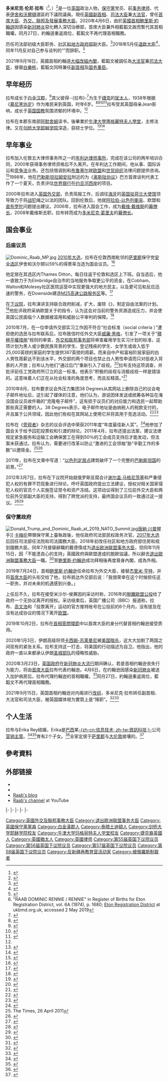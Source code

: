 {{noteTA
|G1=PoliticiansUK
|G2=UK Places
|T=zh-cn:多米尼克·拉布;zh-hk:藍韜文;zh-tw:多米尼克·拉布
|1=zh-cn:多米尼克·拉布;zh-hk:藍韜文;zh-tw:多米尼克·拉布
|2=zh-cn:多米尼克·伦尼·拉布;zh-hk:藍韜文;zh-tw:多米尼克·蘭尼·拉布
|3=zh-cn:退出欧洲联盟;zh-hk:脫離歐盟;zh-tw:脫離歐洲聯盟;
|4=zh-cn:退欧;zh-hk:脫歐;zh-tw:脫歐;
|5=zh-hans:戴维·卡梅伦;zh-tw:大衛·卡麥隆;zh-hk:甘民樂;
|6=zh-hans:卡梅伦;zh-tw:卡麥隆;zh-hk:甘民樂;
|7=拉布=>zh-hk:藍韜文;
|8=zh-hans:外交、联邦和发展事务; zh-tw:外交、國協及發展事務; zh-hk:外交、聯邦及發展事務;
|9=zh-hans:联邦;zh-tw:國協;zh-hk:聯邦;
|10=zh-cn:乔治;zh-tw:喬治;zh-hk:佐治;
|11=zh-hans:拉布;zh-hk:藍韜文;zh-tw:拉布
|12=zh-cn:退出欧洲联盟;zh-hk:脫離歐盟;zh-tw:脫離歐洲聯盟;
|13=zh-hk:李達德; zh-hans:戴维·利丁顿; zh-tw:大衛·李登頓; 
|14=zh-hans:罗里;zh-tw:羅利;zh-hk:施達偉;
|15=zh-cn:西蒙·休斯;zh-tw:西門·休斯;zh-hk:施蒙·曉治;
|16=zh-cn:萨吉德·贾伟德;zh-hk:賈偉德;
}}
{{Infobox officeholder
|name             = 多米尼克·拉布<small> [[非常尊敬的|閣下]]<br/>The Rt Hon. Dominic Raab {{Post-nominals|country=GBR|MP}}
|image            = Official portrait of Rt Hon Dominic Raab MP crop 2.jpg
|office           = {{UK}}[[英国副首相|副首相]]
|primeminister    = [[鲍里斯·约翰逊|鲍里斯·约翰逊]]
|term_start       = 2021年9月15日
|term_end         = 
|predecessor      = [[尼克·克萊格|尼克·克萊格]]（2015年）
|successor        =  
|office1          = [[司法大臣_(英國)|司法大臣]]<br/>[[大法官_(英國)|大不列顛大法官]]
|primeminister1   = [[鲍里斯·约翰逊|鲍里斯·约翰逊]]
|term_start1      = 2021年9月15日
|term_end1        = 
|predecessor1     = [[羅伯特·巴克蘭|羅伯特·巴克蘭]]
|successor1       =  
|office2          = [[首席大臣|首席大臣]]<br>[[外交、聯邦及發展事務大臣|外交、聯邦及發展事務大臣]]<br><small>外交及聯邦事務（2019-20年）</small>
|primeminister2   = [[鲍里斯·约翰逊|鲍里斯·约翰逊]]
|term_start2      = 2019年7月24日
|term_end2        = 2021年9月15日
|predecessor2     = [[达米安·格林|达米安·格林]]（首席大臣，2017年）<br>[[杰里米·亨特|杰里米·亨特]]（外交大臣）
|successor2       =  [[伊丽莎白·特拉斯|伊丽莎白·特拉斯]]（外交大臣）
|office3          = [[退出欧洲联盟事务大臣|退出欧洲联盟事务大臣]]
|primeminister3   = [[特蕾莎·梅|特蕾莎·梅]]
|term_start3      = 2018年7月9日
|term_end3        = 2018年11月15日
|predecessor3     = [[戴维·戴维斯_(英国政治人物)|戴维·戴维斯]]
|successor3       = [[史提芬·巴克萊|史提芬·巴克萊]]
| office4         = {{le|社区和地方政府部|Department for Communities and Local Government}}住房和规划副大臣
| primeminister4  = [[特蕾莎·梅|特蕾莎·梅]]
|1blankname4      = 大臣
|1namedata4       = [[萨吉德·贾伟德|萨吉德·贾伟德]]{{to}}[[詹姆斯·布鲁克肖尔|詹姆斯·布鲁克肖尔]]
| predecessor4    = [[阿洛克·夏尔马|阿洛克·夏尔马]]
| term_start4     = 2018年1月9日
| term_end4       = 2018年7月9日
| successor4      = [[基特·馬特豪斯|基特·馬特豪斯]]
|office5          = [[英国司法部|司法部]]法院和司法副大臣
|primeminister5   = [[特蕾莎·梅|特蕾莎·梅]]
| 1blankname5     = 大臣
| 1namedata5      = [[大衛·利汀頓|大衛·利汀頓]]
|predecessor5     = [[奥利弗·赫德|奥利弗·赫德]]
|term_start5      = 2017年6月12日
|term_end5        = 2018年1月9日
|successor5       = [[羅利·斯圖爾特|羅利·斯圖爾特]]
| office6         = [[英国司法部|司法部]]民权政务次官
|primeminister6   = [[戴维·卡梅伦|戴维·卡梅伦]]
|1blankname6      = 大臣
|1namedata6       = [[迈克尔·戈夫|迈克尔·戈夫]]
| predecessor6    = [[西蒙·休斯|西蒙·休斯]]（{{small|为副大臣}}）
| successor6      =[[菲利普·李|菲利普·李]] 
| term_start6     = 2015年5月12日
| term_end6       =2016年7月16日
|office7          = [[英国下议院|英国下议院]]<br>[[伊舍和沃爾頓_(英國國會選區)|伊舍和沃爾頓選區]]议员
|term_start7      = 2010年5月6日
|term_end7        = 
|predecessor7     = {{le|伊恩·泰勒|Ian Taylor (British politician)}}
|successor7       = 
|majority7        = 28,616 (50.2%) 
|birth_name       = 多米尼克·雷尼·拉布
|birth_date       = {{birth date and age|1974|2|25}}
|birth_place      = {{ENG}}[[白金汉郡|白金汉郡]][[伊頓|伊頓]]
|death_date       = 
|death_place      = 
|spouse           = 埃莉卡·芮伊（Erika Rey）
|children         = 2名
|party            = [[保守党_(英国)|保守党]]
|alma_mater       = [[牛津大學瑪格麗特夫人學堂|牛津大學瑪格麗特夫人學堂]]<br>[[剑桥大学耶稣学院|剑桥大学耶稣学院]]
|signature        = Dominic Raab Signature.png
|website          = {{url|dominicraab.com|Official website}}
}}
'''多米尼克·伦尼·拉布'''（{{lang-en|Dominic Rennie Raab}}<ref>{{London Gazette |issue=59418 |date=2010-05-13 |startpage=8745}}</ref>，{{bd|1974年|2月25日}}）<ref>{{cite news |url=http://news.bbc.co.uk/democracylive/hi/representatives/profiles/83496.stm |title=Dominic Raab MP |publisher=BBC |work=BBC Democracy Live |accessdate=2010-07-25 |archive-date=2016-09-14 |archive-url=https://web.archive.org/web/20160914180905/http://news.bbc.co.uk/democracylive/hi/representatives/profiles/83496.stm |dead-url=no }}</ref>是一位[[英国|英国]]政治人物，[[保守黨_(英國)|保守黨]]党员、前[[事务律师|事务律师]]、代表[[伊舍和沃爾頓_(英國國會選區)|伊舍和沃爾頓]]選區的下議院議員。現任[[英國副首相|英國副首相]]、[[司法大臣_(英國)|司法大臣]]兼[[大法官_(英國)|大法官]]，曾任[[首席大臣|首席大臣]]、[[外交、聯邦及發展事務大臣|外交、聯邦及發展事務大臣]]。2020年4月6日，由於[[英國首相|英國首相]][[鮑里斯·約翰遜|鮑里斯·約翰遜]]因感染[[新冠肺炎|新冠肺炎]]惡化轉入深切治療部，首席大臣兼外相藍韜文故而暫代其首相職權。同月27日，約翰遜重返崗位，藍韜文不再代理首相職務。

历任司法部初级大臣职务、[[英国社区和地方政府部|社区和地方政府部]]副大臣。<ref name="Theresa-May-Reshuffle-2">{{cite news|url=https://www.theguardian.com/politics/2018/jan/09/mark-garnier-loses-ministerial-job-as-reshuffle-continues|work=[[The_Guardian|The Guardian]]|title=Theresa May promotes rising stars as reshuffle continues|accessdate=2018-01-14|archive-date=2019-05-31|archive-url=https://web.archive.org/web/20190531174138/https://www.theguardian.com/politics/2018/jan/09/mark-garnier-loses-ministerial-job-as-reshuffle-continues|dead-url=no}}</ref>2018年5月任[[退欧大臣|退欧大臣]]<ref>{{cite news|url=https://news.sky.com/story/raab-replaces-davis-as-pm-battles-brexit-crisis-11430890|title=PM replaces Davis with Raab as she battles Brexit crisis|date=2018-07-09|publisher=[[Sky_News|Sky News]]|access-date=2018-07-09|archive-date=2021-01-16|archive-url=https://web.archive.org/web/20210116214821/https://news.sky.com/story/raab-replaces-davis-as-pm-battles-brexit-crisis-11430890|dead-url=no}}</ref>，同年11月反对自己参与谈判的“{{Le|英国退出欧盟协定草案|Brexit withdrawal agreement}}”而辞职。<ref>{{cite web|title=Resignation letter|url=https://twitter.com/DominicRaab/status/1062992019449098241|date=|last=|first=|dead-url=no|website=|archive-url=https://web.archive.org/web/20210214032748/https://twitter.com/dominicraab/status/1062992019449098241|archive-date=2021-02-14|access-date=}}</ref>

2021年9月16日，英國首相約翰遜[[2021年英國內閣改組|大幅改組內閣]]，藍韜文被調任為[[大法官_(英國)|大法官]]兼[[司法大臣_(英國)|司法大臣]]，接替[[白樂彬|白樂彬]]，藍韜文同時兼任[[英国副首相|副首相]]及[[国务重臣|国务重臣]]。

== 早年经历 ==
拉布成长于[[白金汉郡|白金汉郡]]，<ref>"RAAB DOMINIC RENNIE / RENNIE" in Register of Births for Eton Registration District, vol. 6A (1974), p. 1680; [https://www.ukbmd.org.uk/reg/districts/eton.html Eton Registration District] {{Wayback|url=https://www.ukbmd.org.uk/reg/districts/eton.html |date=20200914170723 }} at ukbmd.org.uk, accessed 2 May 2019</ref>其父彼得·-{拉布}-<ref>{{cite web|title=Interview: will Dominic Raab become Britain’s next prime minister?|url=https://www.thetimes.co.uk/article/interview-will-dominic-raab-become-britains-next-prime-minister-7hf3bxcgg|accessdate=2019-06-17|date=2019-05-05|last=Shipman|first=Tim|publisher=|via=www.thetimes.co.uk|archive-date=2021-01-12|archive-url=https://web.archive.org/web/20210112043205/https://www.thetimes.co.uk/article/interview-will-dominic-raab-become-britains-next-prime-minister-7hf3bxcgg|dead-url=no}}</ref>为生于[[捷克斯洛伐克共和国|捷克]]的[[犹太人|犹太人]]，1938年根据《[[慕尼黑协定|慕尼黑协定]]》作为难民来到英国，时年6岁。<ref name="TimesIsraelJul2018">{{cite news|url=https://www.timesofisrael.com/dominic-raab-karate-kid-with-a-jewish-father-in-the-brexit-hotseat/|title=Dominic Raab: Karate kid, with a Jewish father, in the UK Brexit hotseat|author=Robin Millard|work=Times of Israel|date=2018-07-10|accessdate=2018-05-26|archive-date=2020-12-13|archive-url=https://web.archive.org/web/20201213095127/https://www.timesofisrael.com/dominic-raab-karate-kid-with-a-jewish-father-in-the-brexit-hotseat/|dead-url=no}}</ref><ref name="TimesFeb2">{{cite news|url=https://www.thetimes.co.uk/article/dominic-raab-one-kick-and-the-tory-karate-kid-bloodies-no-10-mqs9d29mh7n|work=[[The_Sunday_Times|The Sunday Times]]|date=2014-02-02|title=Dominic Raab: One kick and the Tory karate kid bloodies No 10|accessdate=2018-01-07|archive-date=2021-01-16|archive-url=https://web.archive.org/web/20210116070633/https://www.thetimes.co.uk/article/dominic-raab-one-kick-and-the-tory-karate-kid-bloodies-no-10-mqs9d29mh7n|dead-url=no}}</ref><ref>{{cite news|title=British PM contender Dominic Raab has Jewish father who fled the Nazis|url=https://www.jpost.com/Diaspora/British-PM-contender-Dominic-Raab-has-Jewish-father-who-fled-the-Nazis-590730|work=The Jerusalem Post|date=2019-05-28|accessdate=2019-07-29|archive-date=2020-12-23|archive-url=https://web.archive.org/web/20201223213130/https://www.jpost.com/Diaspora/British-PM-contender-Dominic-Raab-has-Jewish-father-who-fled-the-Nazis-590730|dead-url=no}}</ref><ref>{{cite news|title=Surrey MP who has Czech refugee father and Brazilian wife backs EU exit|url=https://www.getsurrey.co.uk/news/surrey-news/surrey-mp-who-czech-refugee-11424826|work=getsurrey.co.uk|date=2016-06-06|accessdate=2019-07-29|archive-date=2020-12-13|archive-url=https://web.archive.org/web/20201213095223/https://www.getsurrey.co.uk/news/surrey-news/surrey-mp-who-czech-refugee-11424826|dead-url=no}}</ref>拉布受其英国母亲Jean影响，成长于[[英国国教|英国国教]]氛围浓郁的环境中。<ref name="TimesIsraelJul2018" />

拉布在本郡东南部[[阿默舍姆|阿默舍姆]]{{le|查尔纳尔博士文法学校|Dr Challoner's Grammar School}}读书，後畢業於[[牛津大學瑪格麗特夫人學堂|牛津大學瑪格麗特夫人學堂]]，主修法律。又在[[剑桥大学耶稣学院|剑桥大学耶稣学院]]深造，获硕士学位。<ref>{{cite web|title=Dominic Raab MP - GOV.UK|url=https://www.gov.uk/government/people/dominic-raab|website=www.gov.uk|access-date=2018-01-07|archive-date=2020-02-20|archive-url=https://web.archive.org/web/20200220160905/https://www.gov.uk/government/people/dominic-raab|dead-url=no}}</ref><ref>{{cite web|title=Academic Prizes - LLM - Faculty of Law - University of Cambridge|url=http://www.llm.law.cam.ac.uk/about-the-cambridge-llm-programme/academic_prizes.html|website=www.llm.law.cam.ac.uk|access-date=2019-07-29|archive-date=2020-11-30|archive-url=https://web.archive.org/web/20201130193227/https://www.llm.law.cam.ac.uk/about-the-cambridge-llm-programme/academic_prizes.html|dead-url=no}}</ref>

== 早年事业 ==
拉布加入伦敦五大律师事务所之一的[[年利达律师事务所|年利达律师事所]]，完成在该公司的两年培训合同，2000年获得事务律师资格后不久离开。在年利达工作期间，他从事{{Le|计划融资|Project finance}}、国际诉讼和[[竞争法|竞争法]]业务。还包括借调到{{Le|全国公民自由委员会|Liberty (advocacy group)}}和[[布鲁塞尔|布鲁塞尔]]就[[欧盟|欧盟]]和[[世贸组织|世贸组织]]法律问题提供咨询。<ref>{{cite web|title=Dominic Raab MP|url=http://dominicraab.com/about-dom-raab/|accessdate=2019-03-09|date=|publisher=Dominicraab.com|archive-date=2016-02-15|archive-url=https://web.archive.org/web/20160215040343/http://dominicraab.com/about-dom-raab/|dead-url=yes}}</ref>1998年，他在[[巴勒斯坦|巴勒斯坦]][[拉姆安拉|拉姆安拉]]附近的{{le|比尔宰特大学|Birzeit University}}为《[[奥斯陆协议|奥斯陆协议]]》巴方首席谈判代表工作了一个夏天，负责评估[[世界银行|世界银行]]在[[约旦河西岸|约旦河西岸]]的项目。

2000年拉布进入[[英国外交部|英国外交部]]，负责简报工作，后调往[[海牙|海牙]]的[[英国驻外机构列表|英国驻荷兰大使馆]]领导致力于将[[战犯|战犯]]绳之以法的团队。回到伦敦后，他就[[阿拉伯-以色列衝突|阿拉伯-以色列衝突]]、欧盟和[[直布罗陀|直布罗陀]]问题提出建议。2006年，拉布进入国会工作，成为{{le|影子内政大臣|Shadow Home Secretary}}[[戴维·戴维斯_(英国政治人物)|戴维·戴维斯]]的[[参谋长|幕僚长]]，2008年戴维斯去职，拉布转而成为{{le|影子司法大臣|Shadow Secretary of State for Justice}}[[多米尼克·葛里夫|多米尼克·葛里夫]]的[[参谋长|幕僚长]]。

== 国会事业 ==
=== 后座议员 ===
[[File:Dominic_Raab_MP.jpg|thumb]]
[[2010年英国大选|2010年大选]]，拉布在伦敦西南毗邻的[[萨里郡|萨里郡]]保守党[[安全选区|安全选区]]伊舍和沃尔顿以59%的得票率当选为国会议员。<ref name="BBC-results">{{cite news|url=http://news.bbc.co.uk/1/shared/election2010/results/constituency/b69.stm|title=Esher & Walton|publisher=BBC|accessdate=2010-05-07|archive-date=2017-09-06|archive-url=https://web.archive.org/web/20170906042856/http://news.bbc.co.uk/1/shared/election2010/results/constituency/b69.stm|dead-url=no}}</ref>

他定居在其选区内Thames Ditton，每日往返于伦敦和选区上下班。自当选后，他一直致力于为Elmbridge自治市的当地服务争取更公平的资金，在Cobham、Walton和Molesey社区医院运营中实现更强大的地方民主，以及更可见和反应迅速的警务，在Downside建造[[英國M25高速公路|M25高速公路]][[公路服务区|服务区]]等。<ref>{{cite web|title=Dom in the media|url=http://www.dominicraab.com/dom_in_the_media.html|accessdate=2015-11-29|date=|publisher=Dominicraab.com|dead-url=yes|archive-url=https://web.archive.org/web/20151122060039/http://www.dominicraab.com/dom_in_the_media.html|archive-date=2015-11-22}}</ref>

在[[英国下议院|下议院]]，拉布演讲支持联合政府削减{{Le|预算赤字|Deficit spending}}，扩大{{Le|部属中学|Academy (English school)}}，废除《{{Le|2006年身份证法|Identity Cards Act 2006}}》，制定自由法案的计划。<ref>{{cite web|title=Hansard – Commons | Houses of Parliament – Archives (11th January 2012): Dominic Raab: Spoken material by date|url=https://publications.parliament.uk/pa/cm201011/cmhansrd/cmallfiles/mps/commons_hansard_5626_od.html|accessdate=2015-11-29|date=|publisher=Publications.parliament.uk|archive-date=2020-09-14|archive-url=https://web.archive.org/web/20200914170838/https://publications.parliament.uk/pa/cm201011/cmhansrd/cmallfiles/mps/commons_hansard_5626_od.html|dead-url=no}}</ref>他批评政府采纳欧盟关于{{Le|欧洲搜查令|European Investigation Order}}的指令，认为这会对当前的警务资源造成压力，并会使英国公民面临个人数据被滥用和威胁公平审判的保障。<ref>{{cite news|url=https://www.telegraph.co.uk/news/uknews/law-and-order/7909314/Britons-to-be-spied-on-by-foreign-police.html|location=London|work=The Daily Telegraph|first1=Tom|last1=Whitehead|first2=Andrew|last2=Porter|title=Britons to be spied on by foreign police|date=2010-07-26|accessdate=2019-07-29|archive-date=2021-01-25|archive-url=https://web.archive.org/web/20210125022539/http://www.telegraph.co.uk/news/uknews/law-and-order/7909314/Britons-to-be-spied-on-by-foreign-police.html|dead-url=no}}</ref>

2010年7月，在一位申请外交部实习工作因不符合“社会标准（social criteria ）”遭拒绝的选民与拉布联系后，拉布致信时任外交大臣[[威廉·黑格|威廉·黑格]]，引发了一项关于“[[積極平權措施|積極平權措施]]”规则的审查，[[外交及联邦事务部|外交和联邦事务部]]将审查雇用学生实习计划的标准，这项计划为黑人或少数民族背景的学生、登记残疾的学生、女学生或收入低于25,000英镑的家庭的学生提供367英镑的周薪。而来自中产和富裕阶层家庭的白人男性周薪达不到该水平，外交部的两个项目也禁止白人男性申请而只对低收入背景的人开放；拉布认为他们“通过后门”重新引入了歧视。<ref>{{cite news |url=http://www.dailymail.co.uk/news/article-1297421/Work-experience-FO-Not-middle-class-white-male.html?ITO=1490 |location=London |work=[[Daily_Mail|Daily Mail]] |first=Brendan |last=Carlin |title=Work experience at the Foreign Office? Not if you're a middle class white male |date=2010-07-25 |accessdate=2019-07-29 |archive-date=2020-05-29 |archive-url=https://web.archive.org/web/20200529011836/https://www.dailymail.co.uk/news/article-1297421/Work-experience-FO-Not-middle-class-white-male.html?ITO=1490 |dead-url=no }}</ref>拉布支持这项调查，并批评前任工党政府所订立的这一标准。他表示“积极的歧视与消极歧视一样是错误的。这意味着人们正在从社会标准的角度思考，而且反精英。”<ref>{{cite web |url=http://www.thisislocallondon.co.uk/news/8296985.MP_wins_review_of__discriminatory__Foreign_Office_policy/?ref=rss |title=MP wins review of "discriminatory" Foreign Office policy |publisher=Thisislocallondon.co.uk |date=2010-07-28 |accessdate=2015-11-29 |archive-date=2018-07-10 |archive-url=https://web.archive.org/web/20180710010412/http://www.thisislocallondon.co.uk/news/8296985.MP_wins_review_of__discriminatory__Foreign_Office_policy/?ref=rss |dead-url=no }}</ref>

2010年8月，拉布要求议会外压力集团38 Degrees从其网站上删除自己的议会电子邮件地址后，这引起了媒体的注意，他们认为，游说团体发送或统筹各种旨在淹没国会议员收件箱的“克隆电子邮件”，这有损于议员们的对应能力和选民一起帮助那些真正需要的人。38 Degrees表示，电子邮件地址是由纳税人的税款支付的，并且属于公共领域，因此他们有权在其网站上使用它并将其用于竞选活动。<ref>{{cite news |url=https://www.theguardian.com/technology/2010/aug/09/dominic-raab-conservatives-email-row |location=London |work=The Guardian |title=Conservative MP tried to remove email address from websites |first=Helen |last=Pidd |date=2010-08-09 |accessdate=2019-07-29 |archive-date=2020-12-13 |archive-url=https://web.archive.org/web/20201213095232/https://www.theguardian.com/technology/2010/aug/09/dominic-raab-conservatives-email-row |dead-url=no }}</ref><ref>{{cite web |url=http://domraab.blogspot.com/2010/08/lobby-group-politics.html |title=Lobby Group Politics | Dom Raab's Blog |publisher=Domraab.blogspot.com |date=2010-08-09 |accessdate=2015-11-29 |archive-date=2020-12-13 |archive-url=https://web.archive.org/web/20201213100740/http://domraab.blogspot.com/2010/08/lobby-group-politics.html |dead-url=no }}</ref>

拉布在《[[旁觀者|旁观者]]》杂志的议会评选中荣获2011年度“年度最佳新人奖”。<ref>{{cite web |author= |url=http://blogs.spectator.co.uk/coffeehouse/2011/11/the-spectator-parliamentarian-of-the-year-awards-winners/ |title=The Spectator Parliamentarian of the Year Awards winners – Spectator Blogs |publisher=Blogs.spectator.co.uk |date= |accessdate=2015-11-29 |archive-date=2015-04-07 |archive-url=https://web.archive.org/web/20150407224450/http://blogs.spectator.co.uk/coffeehouse/2011/11/the-spectator-parliamentarian-of-the-year-awards-winners/ |dead-url=no }}</ref>他参加了国会关于给予囚犯投票权和引渡的辩论。2011年4月，拉布还提出{{le|十分钟规则|Ten Minute Rule}}法案，建议法律规定紧急服务和运输工会确保罢工在得到50％的工会成员支持后才能发动，但法案未获通过。拉布认为，需要进行改革以防止“激进的工会领袖”胁“辛勤工作的多数”以邀赎金。<ref>The Times, 26 April 2011</ref><ref>{{cite web |url=https://publications.parliament.uk/pa/cm201011/cmhansrd/cm110426/debtext/110426-0002.htm#11042632000787 |title=House of Commons Hansard Debates for 26 Apr 2011 (pt 0002) |publisher=Publications.parliament.uk |date= |accessdate=2015-11-29 |archive-date=2020-12-13 |archive-url=https://web.archive.org/web/20201213100745/https://publications.parliament.uk/pa/cm201011/cmhansrd/cm110426/debtext/110426-0002.htm#11042632000787 |dead-url=no }}</ref>

2011年，拉布在文章中写道：“[[以色列定居点|以色列定居点]]建筑破坏了一个完整的[[巴勒斯坦国|巴勒斯坦国]]的前景。”<ref>{{cite news |first=Dominic |last=Raab |title=Peace must precede Palestinian statehood |url=https://www.thetimes.co.uk/article/peace-must-precede-palestinian-statehood-k0mbp8zrtzr |work=The Times |date=2011-09-25 |accessdate=2019-07-29 |archive-date=2020-12-13 |archive-url=https://web.archive.org/web/20201213095308/https://www.thetimes.co.uk/article/peace-must-precede-palestinian-statehood-k0mbp8zrtzr |dead-url=no }}</ref>

2012年3月7日，拉布在下议院开始就俄罗斯反腐会计[[谢尔盖·马格尼茨基|谢尔盖·马格尼茨基]]和严重侵犯人权的有罪不罚现象进行辩论，呼吁英国政府提出立法建议，授权对相关国家侵犯人权的官员个人实施签证禁令和资产冻结。这项动议得到了三位前外交大臣和两位前外交部副大臣的支持，得到了跨党派的支持，最终国会议员的一致通过这一提议。<ref>{{cite news |title=MPs urge government sanctions against Russia over Magnitsky death |url=https://www.bbc.co.uk/news/uk-politics-17289995 |accessdate=2015-03-30 |publisher=[[BBC_News|BBC News]] |date=2012-03-07 |archive-date=2020-12-13 |archive-url=https://web.archive.org/web/20201213095316/https://www.bbc.co.uk/news/uk-politics-17289995 |dead-url=no }}</ref><ref>{{cite web |url=https://publications.parliament.uk/pa/cm201212/cmhansrd/cm120307/debtext/120307-0003.htm#12030763000001 |title=House of Commons Hansard Debates for 07 Mar 2012 (pt 0003) |publisher=Publications.parliament.uk |date= |accessdate=2015-11-29 |archive-date=2020-12-13 |archive-url=https://web.archive.org/web/20201213095318/https://publications.parliament.uk/pa/cm201212/cmhansrd/cm120307/debtext/120307-0003.htm#12030763000001 |dead-url=no }}</ref>

=== 保守黨政府 ===
[[File:Donald_Trump_and_Dominic_Raab_at_2019_NATO_Summit.jpg|thumb]][[唐納·川普|唐納·川普]]握手]]
[[卡梅伦|卡梅伦]]帶領保守黨上臺執政後，他任政府司法部民权政务次官。[[2017年英国大选|2017年大选]]后回任司法部任法院和司法國務大臣。2018年初改任社区和地方政府部住房和规划國務大臣。同年7月接替辭職的戴德偉成为[[退出欧洲联盟事务大臣|退出欧洲联盟事务大臣]]，但同年11月15日，因「不能憑良心的支持」英國政府與歐盟達成的脫歐協議，所以辭去[[退出歐洲聯盟事務大臣|退出歐洲聯盟事務大臣]]一職。<ref>{{cite web|url=https://twitter.com/DominicRaab/status/1062992019449098241/photo/1|website=Twitter|access-date=2018-11-15|language=en|title=存档副本|archive-date=2020-12-13|archive-url=https://web.archive.org/web/20201213095326/https://twitter.com/DominicRaab/status/1062992019449098241/photo/1|dead-url=no}}</ref>至[[鲍里斯·约翰逊|鲍里斯·约翰逊]]成功拜相後再度晉身內閣，成為外相。

2019年7月24日，首相[[鲍里斯·约翰逊|鲍里斯·约翰逊]]任命拉布为外交大臣，接替[[杰里米·亨特|杰里米·亨特]]，并将[[首席大臣|首席大臣]]的头衔交给了他，拉布抵达外交部后说：「我很荣幸在这个时候担任这一职务，并对未来的机遇感到兴奋。」

上任后不久，拉布在接受米沙尔-侯赛因的采访时称，2016年的[[英國去留歐盟公投|脫離歐盟公投]]给了政府一个无协议离开的授权。采访结束后，英国广播公司（BBC）报道称，拉布、[[高文浩|高文浩]]和「投票离开」运动的官方推特账号在公投前的6个月内，没有提及在没有达成协议的情况下离开[[欧盟|欧盟]]。

2019年10月2日，拉布在[[首相答問環節|首相答問環節]]中以首席大臣的身分代替首相约翰逊接受质询。

2020年1月3日，伊朗高级将领[[卡西姆·蘇萊曼尼|卡西姆-苏莱曼尼]]被[[2020年巴格达国际机场空袭|美国暗杀]]，这大大加剧了两国之间现有的紧张关系。拉布支持这一打击，将美国的行动描述为自卫。他指出，他的政府一直以来都承认伊朗[[聖城軍|圣城部队]]的侵略性威胁。

2020年3月23日，[[英国政府|英国政府]]在[[2019冠状病毒病|新冠肺炎大流行]]期间确认，若是首相约翰逊丧失行为能力，将由[[首席大臣|首席大臣]]拉布代表约翰逊。4月6日，在约翰逊因感染[[新冠肺炎|新冠肺炎]]被送入加护病房后，拉布代理约翰逊的首相職權。<ref>{{cite news|title=英國的「指定倖存者」是誰？首相、衛生大臣陸續確診，「代理元首」之位引論戰|url=https://www.storm.mg/article/2455853|publisher=風傳媒|date=2020-03-28|accessdate=2020-04-07|archive-date=2020-12-13|archive-url=https://web.archive.org/web/20201213095337/https://www.storm.mg/article/2455853|dead-url=no}}</ref>同月27日，約翰遜重返崗位，藍韜文不再代理首相職務。

2021年9月15日，英国首相约翰逊对内阁进行[[2021年英國內閣改組|改组]]，多米尼克·拉布转任副首相、大法官和司法大臣，被英国媒体視为實質上是“降职”。<ref>{{cite news |title=伊丽莎白·特拉斯出任英国外交大臣 |url=https://www.guancha.cn/internation/2021_09_16_607406.shtml |accessdate=2021-12-20 |work=www.guancha.cn |archive-date=2021-12-20 |archive-url=https://web.archive.org/web/20211220162432/https://www.guancha.cn/internation/2021_09_16_607406.shtml |dead-url=no }}</ref><ref>{{cite news |title=约翰逊改组内阁：原贸易大臣特拉斯取代拉布担任外交大臣 |url=https://n.eastday.com/pnews/163173563377010274 |accessdate=2021-12-20 |work=东方网 |archive-date=2021-12-20 |archive-url=https://web.archive.org/web/20211220111822/https://n.eastday.com/pnews/163173563377010274 |dead-url=no }}</ref>

== 个人生活 ==
拉布与Erika Rey结婚，Erika是[[巴西|巴西]]某[[資訊科技|-{zh-cn:信息技术; zh-tw:資訊科技;}-]]公司[[行销管理|营销主管]]。<ref name=TimesFeb>{{cite news|url=https://www.thetimes.co.uk/article/dominic-raab-one-kick-and-the-tory-karate-kid-bloodies-no-10-mqs9d29mh7n|work=The Sunday Times|date=2014-02-02|title=Dominic Raab: One kick and the Tory karate kid bloodies No 10|accessdate=2018-01-07|archive-date=2021-01-16|archive-url=https://web.archive.org/web/20210116070633/https://www.thetimes.co.uk/article/dominic-raab-one-kick-and-the-tory-karate-kid-bloodies-no-10-mqs9d29mh7n|dead-url=no}}</ref><ref>{{cite news|url=https://www.theguardian.com/politics/2011/jan/27/theresa-may-attacks-dominc-raab-feminist|work=The Guardian|date=2011-01-27|title=Theresa May attacks Tory MP Dominic Raab over 'feminist bigots' remark|accessdate=2018-01-07|archive-date=2020-12-13|archive-url=https://web.archive.org/web/20201213095339/https://www.theguardian.com/politics/2011/jan/27/theresa-may-attacks-dominc-raab-feminist|dead-url=no}}</ref>育有2个子女。<ref name=Parl>{{cite web|url=https://www.gov.uk/government/people/dominic-raab|title=Dominic Raab MP|publisher=gov.uk|accessdate=2017-11-04|archive-date=2020-02-20|archive-url=https://web.archive.org/web/20200220160905/https://www.gov.uk/government/people/dominic-raab|dead-url=no}}</ref>全家定居于[[萨里郡|萨里郡]]与[[大伦敦|大伦敦]]接壤的{{le|泰晤士迪顿|Thames Ditton}}。<ref>{{cite web|url=https://www.esherwalton.com/news/dominic-raab-re-elected-mp-59-vote|title=Dominic Raab re-elected MP with 59% of vote|publisher=Esher & Walton Conservatives|date=2017-06-09|access-date=2018-01-07|archive-date=2021-01-15|archive-url=https://web.archive.org/web/20210115164943/https://www.esherwalton.com/news/dominic-raab-re-elected-mp-59-vote|dead-url=no}}</ref>

==參考資料==
{{Reflist|30em}}

==外部链接==
*{{official|http://www.dominicraab.com}}
*{{UK MP links | parliament = dominic-raab/4007 | publicwhip = Dominic_Raab | theywork = dominic_raab }}
*[http://domraab.blogspot.com Raab's blog] {{Wayback|url=http://domraab.blogspot.com/ |date=20201213095407 }}
*[https://www.youtube.com/user/DomRaab Raab's channel] {{Wayback|url=https://www.youtube.com/user/DomRaab |date=20201213095351 }} at YouTube

{{s-start}}
{{s-par|uk}}
{{s-bef|before={{le|伊恩·泰勒|Ian Taylor (British politician)}}}}
{{s-ttl|title=[[英国下议院|英国下议院]]<br>[[伊舍和沃爾頓_(英國國會選區)|伊舍和沃爾頓選區]]议员|years=[[2010年英国大选|2010]]–至今}}
{{s-inc}}
|-
{{s-off}}
{{s-bef|before=[[奥利弗·赫德|奥利弗·赫德]]}}
{{s-ttl|title=法院和司法副大臣|years=2017–2018}}
{{s-aft|after=[[罗利·斯图尔特|罗利·斯图尔特]]}}
|-
{{s-bef|before=[[阿洛克·夏尔马|阿洛克·夏尔马]]}}
{{s-ttl|title=住房和规划副大臣|years=2018–2018}}
{{s-aft|after=缺}}
|-
{{s-bef|before=[[戴维·戴维斯_(英国政治人物)|戴维·戴维斯]]}}
{{s-ttl|title=退出欧洲联盟事务大臣|years=2018–2018}}
{{s-aft|after=[[史提芬·巴克萊|史提芬·巴克萊]]}}
|-
{{s-bef|before=[[杰里米·亨特|杰里米·亨特]]}}
{{s-ttl|title=[[外交、聯邦及發展事務大臣|外交、聯邦及發展事務大臣]]|years=2019–2021年}}
{{s-aft|after=[[伊丽莎白·特拉斯|伊丽莎白·特拉斯]]}}
|-
{{s-bef|before=[[尼克·克萊格|尼克·克萊格]]}}
{{s-ttl|title=[[英國副首相|英國副首相]]|years=2021年－}}
{{s-inc}}
{{s-end}}

{{重大國務官位}}
{{二十國集團外交部長}}
{{特蕾莎·梅内阁}}
{{鲍里斯·约翰逊内阁}}
{{英国外交大臣}}

{{Authority control}}
{{DEFAULTSORT: Raab, Dominic}}
[[Category:英國外交及聯邦事務大臣|Category:英國外交及聯邦事務大臣]]
[[Category:退出欧洲联盟事务大臣|Category:退出欧洲联盟事务大臣]]
[[Category:英國保守黨黨員|Category:英國保守黨黨員]]
[[Category:白金漢郡人|Category:白金漢郡人]]
[[Category:泰晤士迪頓人|Category:泰晤士迪頓人]]
[[Category:剑桥大学耶稣学院校友|Category:剑桥大学耶稣学院校友]]
[[Category:牛津大学玛格丽特夫人学堂校友|Category:牛津大学玛格丽特夫人学堂校友]]
[[Category:捷克裔英國人|Category:捷克裔英國人]]
[[Category:英國猶太人|Category:英國猶太人]]
[[Category:英國律师|Category:英國律师]]
[[Category:第55届英国下议院议员|Category:第55届英国下议院议员]]
[[Category:第56届英国下议院议员|Category:第56届英国下议院议员]]
[[Category:第57届英国下议院议员|Category:第57届英国下议院议员]]
[[Category:第58届英国下议院议员|Category:第58届英国下议院议员]]
[[Category:反新疆再教育营活动家|Category:反新疆再教育营活动家]]
[[Category:被俄羅斯制裁者|Category:被俄羅斯制裁者]]